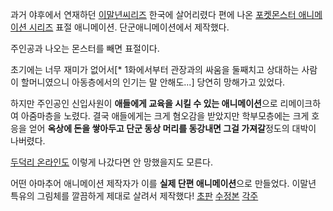 과거 야후에서 연재하던 [[이말년씨리즈]] 한국에 살어리렸다 편에 나온 [[포켓몬스터 애니메이션 시리즈]] 표절 애니메이션. 
단군애니메이션에서 제작했다.

주인공과 나오는 몬스터를 빼면 표절이다.

초기에는 너무 재미가 없어서[* 1화에서부터 관장과의 싸움을 둘째치고 상대하는 사람이 할머니였으니 아동층에서의 인기는 말 안해도...] 당연히 망해가고 있었다.

하지만 주인공인 신입사원이 '''애들에게 교육을 시킬 수 있는 애니메이션'''으로 리메이크하여 아줌마층을 노렸다. 결국 애들에게는 크게 혐오감을 받았지만 학부모층에는 크게 호응을 얻어 '''옥상에 돈을 쌓아두고 단군 동상 머리를 동강내면 그걸 가져갈'''정도의 대박이 나버렸다.

[[두덕리 온라인]]도 이렇게 나갔다면 안 망했을지도 모른다.

어떤 아마추어 애니메이션 제작자가 이를 '''실제 단편 애니메이션'''으로 만들었다. 이말년 특유의 그림체를 깔끔하게 제대로 살려서 제작했다! [http://blog.naver.com/zmfhdlxm2/20126378057 초판] [http://blog.naver.com/zmfhdlxm2/20126784223 수정본]
[[각주]]
